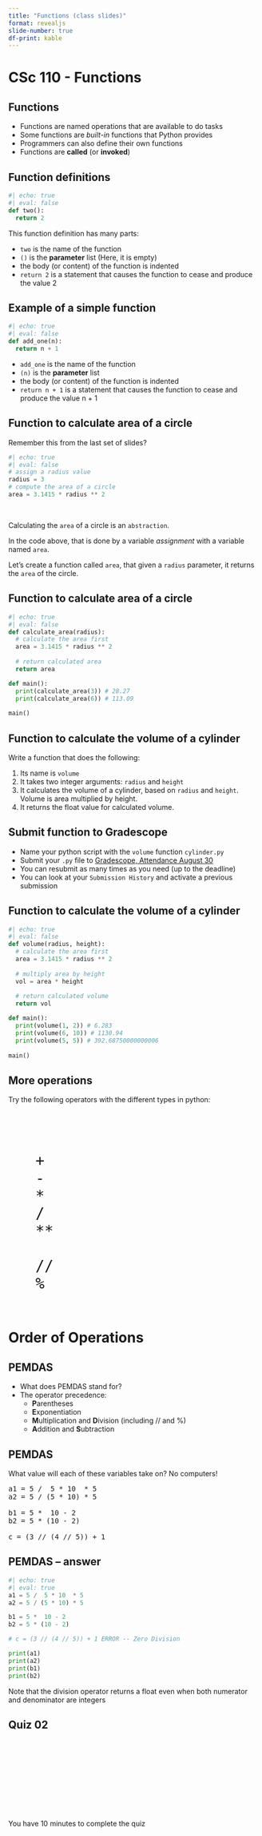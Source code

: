 ```yaml
---
title: "Functions (class slides)"
format: revealjs
slide-number: true
df-print: kable
---
```


# CSc 110 - Functions

## Functions

-   Functions are named operations that are available to do tasks
-   Some functions are *built-in* functions that Python provides
-   Programmers can also define their own functions
-   Functions are **called** (or **invoked**)

## Function definitions

```python
#| echo: true
#| eval: false
def two():
  return 2
```

This function definition has many parts:

-   `two` is the name of the function
-   `()` is the **parameter** list (Here, it is empty)
-   the body (or content) of the function is indented
-   `return 2` is a statement that causes the function to cease and produce the value 2

## Example of a simple function

```python
#| echo: true
#| eval: false
def add_one(n):
  return n + 1
```

-   `add_one` is the name of the function
-   `(n)` is the **parameter** list
-   the body (or content) of the function is indented
-   `return n + 1` is a statement that causes the function to cease and produce the value n + 1


## Function to calculate area of a circle

Remember this from the last set of slides?

```python
#| echo: true
#| eval: false
# assign a radius value
radius = 3
# compute the area of a circle
area = 3.1415 * radius ** 2
```

<br />

Calculating the `area` of a circle is an `abstraction`.

In the code above, that is done by a variable *assignment* with a variable named `area`.

Let's create a function called `area`, that given a `radius` parameter, it returns the `area` of the circle.


## Function to calculate area of a circle

```python
#| echo: true
#| eval: false
def calculate_area(radius):
  # calculate the area first
  area = 3.1415 * radius ** 2
  
  # return calculated area
  return area

def main():
  print(calculate_area(3)) # 28.27
  print(calculate_area(6)) # 113.09
  
main()
```

## Function to calculate the volume of a cylinder

Write a function that does the following:

1.  Its name is `volume`
2.  It takes two integer arguments: `radius` and `height`
3.  It calculates the volume of a cylinder, based on `radius` and `height`. Volume is area multiplied by height.
4.  It returns the float value for calculated volume.

## Submit function to Gradescope

-   Name your python script with the `volume` function `cylinder.py`
-   Submit your `.py` file to [Gradescope, Attendance August 30](https://www.gradescope.com/courses/822022)
-   You can resubmit as many times as you need (up to the deadline)
-   You can look at your `Submission History` and activate a previous submission

## Function to calculate the volume of a cylinder

```python
#| echo: true
#| eval: false
def volume(radius, height):
  # calculate the area first
  area = 3.1415 * radius ** 2
  
  # multiply area by height
  vol = area * height
  
  # return calculated volume
  return vol

def main():
  print(volume(1, 2)) # 6.283
  print(volume(6, 10)) # 1130.94
  print(volume(5, 5)) # 392.68750000000006
  
main()
```

## More operations

Try the following operators with the different types in python:

<br />

```{=html}
<pre style="font-size: 30px">

   +
   -
   *
   /
   **
   
   //
   %

</pre>
```

# Order of Operations

## PEMDAS

-   What does PEMDAS stand for?
-   The operator precedence:
    -   **P**arentheses
    -   **E**xponentiation
    -   **M**ultiplication and **D**ivision (including // and %)
    -   **A**ddition and **S**ubtraction

## PEMDAS

What value will each of these variables take on? No computers!

```{=html}
<pre>
a1 = 5 /  5 * 10  * 5
a2 = 5 / (5 * 10) * 5

b1 = 5 *  10 - 2
b2 = 5 * (10 - 2)

c = (3 // (4 // 5)) + 1
</pre>
```
## PEMDAS -- answer

```python
#| echo: true
#| eval: true
a1 = 5 /  5 * 10  * 5
a2 = 5 / (5 * 10) * 5

b1 = 5 *  10 - 2
b2 = 5 * (10 - 2)

# c = (3 // (4 // 5)) + 1 ERROR -- Zero Division

print(a1)
print(a2)
print(b1)
print(b2)
```

Note that the division operator returns a float even when both numerator and denominator are integers

## Quiz 02

<center>
<div class="cleanslate w24tz-current-time w24tz-large" style="display: inline-block !important; visibility: hidden !important; min-width:300px !important; min-height:145px !important;"><a href="//24timezones.com/Tucson/time" style="text-decoration: none" class="clock24" id="tz24-1695057604-c1393-eyJob3VydHlwZSI6IjEyIiwic2hvd2RhdGUiOiIwIiwic2hvd3NlY29uZHMiOiIwIiwiY29udGFpbmVyX2lkIjoiY2xvY2tfYmxvY2tfY2I2NTA4ODZjNDg0OWVlIiwidHlwZSI6ImRiIiwibGFuZyI6ImVuIn0=" title="World Time :: Tucson" target="_blank" rel="nofollow"></a>current time<div id="clock_block_cb650886c4849ee"></div></div>
<script type="text/javascript" src="//w.24timezones.com/l.js" async></script>
</center>

You have 10 minutes to complete the quiz
